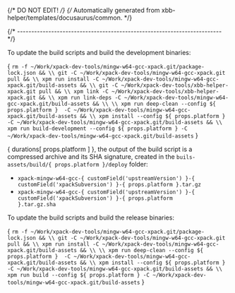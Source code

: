 {/* DO NOT EDIT! */}
{/* Automatically generated from xbb-helper/templates/docusaurus/common. */}




{/* ------------------------------------------------------------------------ */}

To update the build scripts and build the development binaries:

<CodeBlock language="sh"> {
`rm -f ~/Work/xpack-dev-tools/mingw-w64-gcc-xpack.git/package-lock.json && \\
git -C ~/Work/xpack-dev-tools/mingw-w64-gcc-xpack.git pull && \\
xpm run install -C ~/Work/xpack-dev-tools/mingw-w64-gcc-xpack.git/build-assets && \\
git -C ~/Work/xpack-dev-tools/xbb-helper-xpack.git pull && \\
xpm link -C ~/Work/xpack-dev-tools/xbb-helper-xpack.git && \\
xpm run link-deps -C ~/Work/xpack-dev-tools/mingw-w64-gcc-xpack.git/build-assets && \\
\\
xpm run deep-clean --config ${ props.platform }  -C ~/Work/xpack-dev-tools/mingw-w64-gcc-xpack.git/build-assets && \\
xpm install --config ${ props.platform } -C ~/Work/xpack-dev-tools/mingw-w64-gcc-xpack.git/build-assets && \\
xpm run build-development --config ${ props.platform } -C ~/Work/xpack-dev-tools/mingw-w64-gcc-xpack.git/build-assets`
} </CodeBlock>

{ durations[ props.platform ] }, the output of the build script is a compressed
archive and its SHA signature, created in
the <code>buils-assets/build/{ props.platform }/deploy</code> folder:

* <code>xpack-mingw-w64-gcc-{ customField('upstreamVersion') }-{ customField('xpackSubversion') }-{ props.platform }.tar.gz</code>
* <code>xpack-mingw-w64-gcc-{ customField('upstreamVersion') }-{ customField('xpackSubversion') }-{ props.platform }.tar.gz.sha</code>

To update the build scripts and build the release binaries:

<CodeBlock language="sh"> {
`rm -f ~/Work/xpack-dev-tools/mingw-w64-gcc-xpack.git/package-lock.json && \\
git -C ~/Work/xpack-dev-tools/mingw-w64-gcc-xpack.git pull && \\
xpm run install -C ~/Work/xpack-dev-tools/mingw-w64-gcc-xpack.git/build-assets && \\
\\
xpm run deep-clean --config ${ props.platform }  -C ~/Work/xpack-dev-tools/mingw-w64-gcc-xpack.git/build-assets && \\
xpm install --config ${ props.platform } -C ~/Work/xpack-dev-tools/mingw-w64-gcc-xpack.git/build-assets && \\
xpm run build --config ${ props.platform } -C ~/Work/xpack-dev-tools/mingw-w64-gcc-xpack.git/build-assets`
} </CodeBlock>
